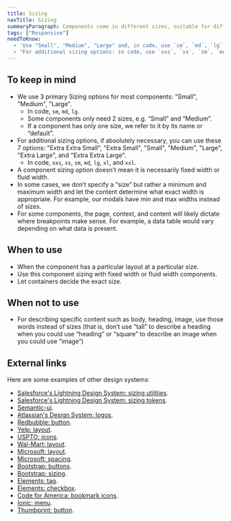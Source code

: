 ```yaml
---
title: Sizing
navTitle: Sizing
summaryParagraph: Components come in different sizes, suitable for different viewports.
tags: ["Responsive"]
needToKnow:
  - 'Use "Small", "Medium", "Large" and, in code, use `sm`, `md`, `lg`.'
  - "For additional sizing options: in code, use `xxs`, `xs`, `sm`, `md`, `lg`, `xl`, `xxl`."
---
```


## To keep in mind

- We use 3 primary Sizing options for most components: "Small", "Medium", "Large". 
  - In code, `sm`, `md`, `lg`.
  - Some components only need 2 sizes, e.g. “Small” and “Medium”.
  - If a component has only one size, we refer to it by its name or “default”.
- For additional sizing options, if absolutely necessary, you can use these 7 options: "Extra Extra Small", "Extra Small", "Small", "Medium", "Large", "Extra Large", and "Extra Extra Large". 
  - In code, `xxs`, `xs`, `sm`, `md`, `lg`, `xl`, and `xxl`.
- A component sizing option doesn’t mean it is necessarily fixed width or fluid width.
- In some cases, we don’t specify a “size” but rather a minimum and maximum width and let the content determine what exact width is appropriate. For example, our modals have min and max widths instead of sizes.
- For some components, the page, context, and content will likely dictate where breakpoints make sense. For example, a data table would vary depending on what data is present.

## When to use

- When the component has a particular layout at a particular size.
- Use this component sizing with fixed width or fluid width components.
- Let containers decide the exact size.

## When not to use

- For describing specific content such as body, heading, image, use those words instead of sizes (that is, don’t use “tall” to describe a heading when you could use “heading” or “square” to describe an image when you could use “image”)

## External links

Here are some examples of other design systems:

- [Salesforce's Lightning Design System: sizing utilities](https://www.lightningdesignsystem.com/utilities/sizing/#site-main-content).
- [Salesforce's Lightning Design System: sizing tokens](https://www.lightningdesignsystem.com/design-tokens/#category-sizing).
- [Semantic-ui](https://semantic-ui.com/elements/placeholder.html#line-length).
- [Atlassian's Design System: logos](https://www.atlassian.design/guidelines/product/components/logos-in-product).
- [Redbubble: button](http://redbubble.design/components/button/examples).
- [Yelp: layout](https://www.yelp.com/styleguide#layout).
- [USPTO: icons](http://uspto.github.io/designpatterns/1.x/docs/foundation/icons.html#icon-sizing).
- [Wal-Mart: layout](http://walmartlabs.github.io/web-style-guide/#layout).
- [Microsoft: layout](https://developer.microsoft.com/en-us/fabric#/styles/web/layout).
- [Microsoft: spacing](https://docs.microsoft.com/en-gb/windows/uwp/design/style/spacing).
- [Bootstrap: buttons](https://getbootstrap.com/docs/4.3/components/buttons/#sizes).
- [Bootstrap: sizing](https://getbootstrap.com/docs/4.3/utilities/sizing/).
- [Elements: tag](https://element.eleme.io/#/en-US/component/tag).
- [Elements: checkbox](https://element.eleme.io/#/en-US/component/checkbox).
- [Code for America: bookmark icons](https://style.codeforamerica.org/).
- [Ionic: menu](https://ionicframework.com/docs/api/menu).
- [Thumbprint: button](https://thumbprint.design/components/button/usage/).

